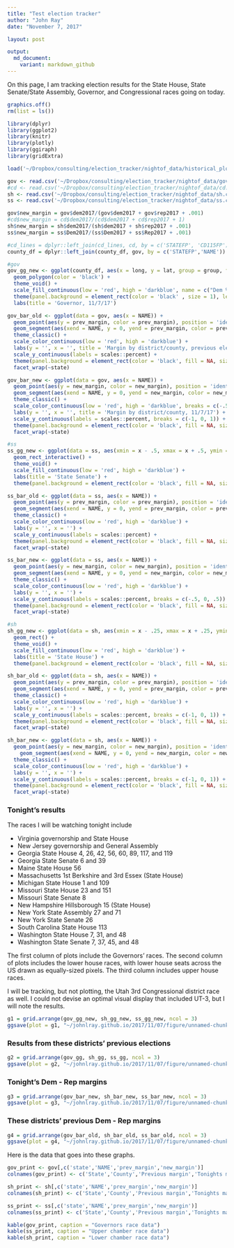 ```yaml
---
title: "Test election tracker"
author: "John Ray"
date: "November 7, 2017"

layout: post

output: 
  md_document:
    variant: markdown_github
---
```


On this page, I am tracking election results for the State House, State Senate/State Assembly, Governor, and Congressional races going on today.

```r
graphics.off()
rm(list = ls())

library(dplyr)
library(ggplot2)
library(knitr)
library(plotly)
library(ggiraph)
library(gridExtra)

load('~/Dropbox/consulting/election_tracker/nightof_data/historical_plots.RData')

gov <- read.csv('~/Dropbox/consulting/election_tracker/nightof_data/gov.csv', stringsAsFactors = F)
#cd <- read.csv('~/Dropbox/consulting/election_tracker/nightof_data/cd.csv', stringsAsFactors = F)
sh <- read.csv('~/Dropbox/consulting/election_tracker/nightof_data/sh.csv', stringsAsFactors = F)
ss <- read.csv('~/Dropbox/consulting/election_tracker/nightof_data/ss.csv', stringsAsFactors = F)

gov$new_margin = gov$dem2017/(gov$dem2017 + gov$rep2017 + .001)
#cd$new_margin = cd$dem2017/(cd$dem2017 + cd$rep2017 + 1)
sh$new_margin = sh$dem2017/(sh$dem2017 + sh$rep2017 + .001)
ss$new_margin = ss$Dem2017/(ss$Dem2017 + ss$Rep2017 + .001)

#cd_lines = dplyr::left_join(cd_lines, cd, by = c('STATEFP', 'CD115FP'))
county_df = dplyr::left_join(county_df, gov, by = c('STATEFP','NAME'))
```

```r
#gov
gov_gg_new <- ggplot(county_df, aes(x = long, y = lat, group = group, fill = new_margin)) +
  geom_polygon(color = 'black') + 
  theme_void() +
  scale_fill_continuous(low = 'red', high = 'darkblue', name = c("Dem %"), labels = scales::percent, limits = c(0, 1), breaks = c(0, 1)) +
  theme(panel.background = element_rect(color = 'black' , size = 1), legend.position = 'bottom') +
  labs(title = 'Governor, 11/7/17')

gov_bar_old <- ggplot(data = gov, aes(x = NAME)) +
  geom_point(aes(y = prev_margin, color = prev_margin), position = 'identity') +
  geom_segment(aes(xend = NAME, y = 0, yend = prev_margin, color = prev_margin)) +
  theme_classic() +
  scale_color_continuous(low = 'red', high = 'darkblue') +
  labs(y = '', x = '', title = 'Margin by district/county, previous election') +
  scale_y_continuous(labels = scales::percent) +
  theme(panel.background = element_rect(color = 'black', fill = NA, size = 1), legend.position = 'null', axis.text.x = element_text(angle = 90, hjust = 1, size = 4)) +
  facet_wrap(~state)

gov_bar_new <- ggplot(data = gov, aes(x = NAME)) +
  geom_point(aes(y = new_margin, color = new_margin), position = 'identity') +
  geom_segment(aes(xend = NAME, y = 0, yend = new_margin, color = new_margin)) +
  theme_classic() +
  scale_color_continuous(low = 'red', high = 'darkblue', breaks = c(-.5, .5)) +
  labs(y = '', x = '', title = 'Margin by district/county, 11/7/17') +
  scale_y_continuous(labels = scales::percent, breaks = c(-1, 0, 1)) +
  theme(panel.background = element_rect(color = 'black', fill = NA, size = 1), legend.position = 'null', axis.text.x = element_text(angle = 90, hjust = 1, size = 4)) +
  facet_wrap(~state)

#ss
ss_gg_new <- ggplot(data = ss, aes(xmin = x - .5, xmax = x + .5, ymin = y - .25, ymax = y + .25, fill = new_margin, label = District)) +
  geom_rect_interactive() + 
  theme_void() +
  scale_fill_continuous(low = 'red', high = 'darkblue') +
  labs(title = 'State Senate') +
  theme(panel.background = element_rect(color = 'black', fill = NA, size = 1), legend.position = 'null')

ss_bar_old <- ggplot(data = ss, aes(x = NAME)) +
  geom_point(aes(y = prev_margin, color = prev_margin), position = 'identity') +
  geom_segment(aes(xend = NAME, y = 0, yend = prev_margin, color = prev_margin)) +
  theme_classic() +
  scale_color_continuous(low = 'red', high = 'darkblue') +
  labs(y = '', x = '') +
  scale_y_continuous(labels = scales::percent) +
  theme(panel.background = element_rect(color = 'black', fill = NA, size = 1), legend.position = 'null', axis.text.x = element_text(angle = 90, hjust = 1, size = 4)) +
  facet_wrap(~state)

ss_bar_new <- ggplot(data = ss, aes(x = NAME)) +
  geom_point(aes(y = new_margin, color = new_margin), position = 'identity') +
  geom_segment(aes(xend = NAME, y = 0, yend = new_margin, color = new_margin)) +
  theme_classic() +
  scale_color_continuous(low = 'red', high = 'darkblue') +
  labs(y = '', x = '') +
  scale_y_continuous(labels = scales::percent, breaks = c(-.5, 0, .5)) +
  theme(panel.background = element_rect(color = 'black', fill = NA, size = 1), legend.position = 'null', axis.text.x = element_text(angle = 90, hjust = 1)) +
  facet_wrap(~state)

#sh
sh_gg_new <- ggplot(data = sh, aes(xmin = x - .25, xmax = x + .25, ymin = y - .125, ymax = y + .125, fill = new_margin, label = District)) +
  geom_rect() + 
  theme_void() +
  scale_fill_continuous(low = 'red', high = 'darkblue') +
  labs(title = 'State House') +
  theme(panel.background = element_rect(color = 'black', fill = NA, size = 1), legend.position = 'null')

sh_bar_old <- ggplot(data = sh, aes(x = NAME)) +
  geom_point(aes(y = prev_margin, color = prev_margin), position = 'identity') +
  geom_segment(aes(xend = NAME, y = 0, yend = prev_margin, color = prev_margin)) +
  theme_classic() +
  scale_color_continuous(low = 'red', high = 'darkblue') +
  labs(y = '', x = '') +
  scale_y_continuous(labels = scales::percent, breaks = c(-1, 0, 1)) +
  theme(panel.background = element_rect(color = 'black', fill = NA, size = 1), legend.position = 'null', axis.text.x = element_text(angle = 90, hjust = 1, size = 4)) +
  facet_wrap(~state)

sh_bar_new <- ggplot(data = sh, aes(x = NAME)) +
  geom_point(aes(y = new_margin, color = new_margin), position = 'identity') +
    geom_segment(aes(xend = NAME, y = 0, yend = new_margin, color = new_margin)) +
  theme_classic() +
  scale_color_continuous(low = 'red', high = 'darkblue') +
  labs(y = '', x = '') +
  scale_y_continuous(labels = scales::percent, breaks = c(-1, 0, 1)) +
  theme(panel.background = element_rect(color = 'black', fill = NA, size = 1), legend.position = 'null', axis.text.x = element_text(angle = 90, hjust = 1, size = 4)) +
  facet_wrap(~state)
```

### Tonight's results

The races I will be watching tonight include

* Virginia governorship and State House
* New Jersey governorship and General Assembly
* Georgia State House 4, 26, 42, 56, 60, 89, 117, and 119
* Georgia State Senate 6 and 39
* Maine State House 56
* Massachusetts 1st Berkshire and 3rd Essex (State House)
* Michigan State House 1 and 109
* Missouri State House 23 and 151
* Missouri State Senate 8
* New Hampshire Hillsborough 15 (State House)
* New York State Assembly 27 and 71
* New York State Senate 26
* South Carolina State House 113
* Washington State House 7, 31, and 48
* Washington State Senate 7, 37, 45, and 48

The first column of plots include the Governors' races. The second column of plots includes the lower house races, with lower house seats across the US drawn as equally-sized pixels. The third column includes upper house races.

I will be tracking, but not plotting, the Utah 3rd Congressional district race as well. I could not devise an optimal visual display that included UT-3, but I will note the results.

```r
g1 = grid.arrange(gov_gg_new, sh_gg_new, ss_gg_new, ncol = 3)
ggsave(plot = g1, "~/johnlray.github.io/2017/11/07/figure/unnamed-chunk-3-1.png", height = 5.2, width = 16)
```

### Results from these districts' previous elections

```r
g2 = grid.arrange(gov_gg, sh_gg, ss_gg, ncol = 3)
ggsave(plot = g2, "~/johnlray.github.io/2017/11/07/figure/unnamed-chunk-4-1.png", height = 5.2, width = 16)
```

### Tonight's Dem - Rep margins

```r
g3 = grid.arrange(gov_bar_new, sh_bar_new, ss_bar_new, ncol = 3)
ggsave(plot = g3, "~/johnlray.github.io/2017/11/07/figure/unnamed-chunk-5-1.png", height = 5.2, width = 16)
```

### These districts' previous Dem - Rep margins

```r
g4 = grid.arrange(gov_bar_old, sh_bar_old, ss_bar_old, ncol = 3)
ggsave(plot = g4, "~/johnlray.github.io/2017/11/07/figure/unnamed-chunk-6-1.png", height = 5.2, width = 16)
```

Here is the data that goes into these graphs.

```r
gov_print <- gov[,c('state','NAME','prev_margin','new_margin')]
colnames(gov_print) <- c('State','County','Previous margin','Tonights margin')

sh_print <- sh[,c('state','NAME','prev_margin','new_margin')]
colnames(sh_print) <- c('State','County','Previous margin','Tonights margin')

ss_print <- ss[,c('state','NAME','prev_margin','new_margin')]
colnames(ss_print) <- c('State','County','Previous margin','Tonights margin')

kable(gov_print, caption = "Governors race data")
kable(ss_print, caption = "Upper chamber race data")
kable(sh_print, caption = "Lower chamber race data")
```